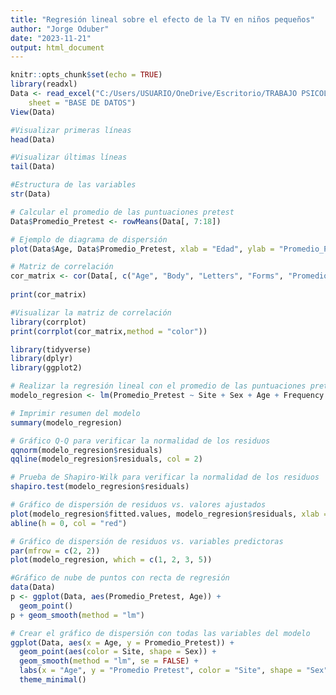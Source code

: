 ---
title: "Regresión lineal sobre el efecto de la TV en niños pequeños"
author: "Jorge Oduber"
date: "2023-11-21"
output: html_document
---

```{r setup, include=FALSE}
knitr::opts_chunk$set(echo = TRUE)
library(readxl)
Data <- read_excel("C:/Users/USUARIO/OneDrive/Escritorio/TRABAJO PSICOLOGIA DOCTORADO/BASE DE DATOS.xlsx", 
    sheet = "BASE DE DATOS")
View(Data)
```

```{r}
#Visualizar primeras líneas
head(Data)
```

```{r}
#Visualizar últimas líneas
tail(Data)
```

```{r}
#Estructura de las variables
str(Data)
```

```{r}
# Calcular el promedio de las puntuaciones pretest
Data$Promedio_Pretest <- rowMeans(Data[, 7:18])

# Ejemplo de diagrama de dispersión
plot(Data$Age, Data$Promedio_Pretest, xlab = "Edad", ylab = "Promedio_Pretest", main = "Diagrama de Dispersión")

```
```{r}
# Matriz de correlación
cor_matrix <- cor(Data[, c("Age", "Body", "Letters", "Forms", "Promedio_Pretest", "Terms", "Skills")])
 
print(cor_matrix)
```

```{r}
#Visualizar la matriz de correlación
library(corrplot)
print(corrplot(cor_matrix,method = "color"))
```



```{r}
library(tidyverse)
library(dplyr)
library(ggplot2)

# Realizar la regresión lineal con el promedio de las puntuaciones pretest como variable dependiente
modelo_regresion <- lm(Promedio_Pretest ~ Site + Sex + Age + Frequency + Where + Encourage, data = Data)

# Imprimir resumen del modelo
summary(modelo_regresion)
```


```{r}
# Gráfico Q-Q para verificar la normalidad de los residuos
qqnorm(modelo_regresion$residuals)
qqline(modelo_regresion$residuals, col = 2)

```

```{r}
# Prueba de Shapiro-Wilk para verificar la normalidad de los residuos
shapiro.test(modelo_regresion$residuals)

```



```{r}
# Gráfico de dispersión de residuos vs. valores ajustados
plot(modelo_regresion$fitted.values, modelo_regresion$residuals, xlab = "Valores Ajustados", ylab = "Residuos", main = "Homocedasticidad")
abline(h = 0, col = "red")

```

```{r}
# Gráfico de dispersión de residuos vs. variables predictoras
par(mfrow = c(2, 2))
plot(modelo_regresion, which = c(1, 2, 3, 5))

```


```{r}
#Gráfico de nube de puntos con recta de regresión
data(Data)
p <- ggplot(Data, aes(Promedio_Pretest, Age)) +
  geom_point()
p + geom_smooth(method = "lm")

```



```{r}

# Crear el gráfico de dispersión con todas las variables del modelo
ggplot(Data, aes(x = Age, y = Promedio_Pretest)) +
  geom_point(aes(color = Site, shape = Sex)) +
  geom_smooth(method = "lm", se = FALSE) +
  labs(x = "Age", y = "Promedio Pretest", color = "Site", shape = "Sex") +
  theme_minimal()

```


